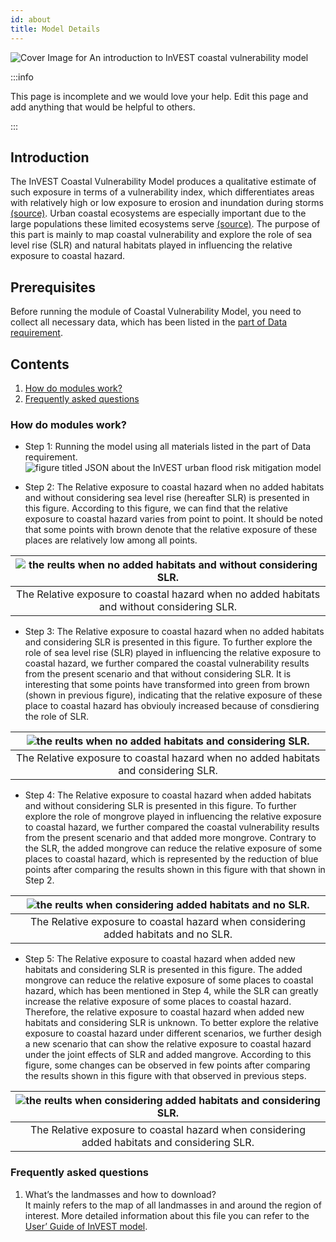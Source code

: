 ```yaml
---
id: about
title: Model Details
---
```


![Cover Image for `An introduction to InVEST coastal vulnerability model`](../../static/img/banner-image-invest-coastal.png)

:::info

This page is incomplete and we would love your help. Edit this page and add anything that would be helpful to others.

:::

## Introduction
The InVEST Coastal Vulnerability Model produces a qualitative estimate of such exposure in terms of a vulnerability index, which differentiates areas with relatively high or low exposure to erosion and inundation during storms [(source)](https://invest-userguide.readthedocs.io/en/latest/coastal_vulnerability.html). Urban coastal ecosystems are especially important due to the large populations these limited ecosystems serve [(source)](https://journals.plos.org/plosone/article?id=10.1371/journal.pone.0163495). The purpose of this part is mainly to map coastal vulnerability and explore the role of sea level rise (SLR) and natural habitats played in influencing the relative exposure to coastal hazard.

## Prerequisites

Before running the module of Coastal Vulnerability Model, you need to collect all necessary data, which has been listed in the [part of Data requirement](https://xiaoganghe.github.io/InVEST-Cities-in-Nature/docs/Coastal-Vulnerability/data).

## Contents

1. [How do modules work?](#how-do-modules-work)
2. [Frequently asked questions](#frequently-asked-questions)

### How do modules work?

- Step 1: Running the model using all materials listed in the part of Data requirement.  
![figure titled `JSON about the InVEST urban flood risk mitigation model`](../../static/img/CV-JSON.png)

- Step 2: The Relative exposure to coastal hazard when no added habitats and without considering sea level rise (hereafter SLR) is presented in this figure. According to this figure, we can find that the relative exposure to coastal hazard varies from point to point. It should be noted that some points with brown denote that the relative exposure of these places are relatively low among all points.    

|![the reults when no added habitats and without considering SLR.](../../static/img/cv-no-added-habitats-no-SLR.png) |
|:--:|
| The Relative exposure to coastal hazard when no added habitats and without considering SLR. |

- Step 3: The Relative exposure to coastal hazard when no added habitats and considering SLR is presented in this figure. To further explore the role of sea level rise (SLR) played in influencing the relative exposure to coastal hazard, we further compared the coastal vulnerability results from the present scenario and that without considering SLR. It is interesting that some points have transformed into green from brown (shown in previous figure), indicating that the relative exposure of these place to coastal hazard has obviouly increased because of consdiering the role of SLR. 

|![the reults when no added habitats and considering SLR.](../../static/img/cv-no-added-habitats-considering-SLR.png) |
|:--:|
| The Relative exposure to coastal hazard when no added habitats and considering SLR. |

- Step 4: The Relative exposure to coastal hazard when added habitats and without considering SLR is presented in this figure. To further explore the role of mongrove played in influencing the relative exposure to coastal hazard, we further compared the coastal vulnerability results from the present scenario and that added more mongrove. Contrary to the SLR, the added mongrove can reduce the relative exposure of some places to coastal hazard, which is represented by the reduction of blue points after comparing the results shown in this figure with that shown in Step 2.

|![the reults when considering added habitats and no SLR.](../../static/img/cv-considering-added-habitats-no-SLR.png) |
|:--:|
| The Relative exposure to coastal hazard when considering added habitats and no SLR. |

- Step 5: The Relative exposure to coastal hazard when added new habitats and considering SLR is presented in this figure.  The added mongrove can reduce the relative exposure of some places to coastal hazard, which has been mentioned in Step 4, while the SLR can greatly increase the relative exposure of some places to coastal hazard. Therefore, the relative exposure to coastal hazard when added new habitats and considering SLR is unknown. To better explore the relative exposure to coastal hazard under different scenarios, we further desigh a new scenario that can show the relative exposure to coastal hazard under the joint effects of SLR and added mangrove. According to this figure, some changes can be observed in few points after comparing the results shown in this figure with that observed in previous steps.

|![the reults when considering added habitats and considering SLR.](../../static/img/cv-considering-added-habitats-considering-SLR.png) |
|:--:|
| The Relative exposure to coastal hazard when considering added habitats and considering SLR. |

### Frequently asked questions

1. What’s the landmasses and how to download?  
   It mainly refers to the map of all landmasses in and around the region of interest. More detailed information about this file you can refer to the [User’ Guide of InVEST model](https://storage.googleapis.com/releases.naturalcapitalproject.org/investuserguide/latest/coastal_vulnerability.html#data-needs).
